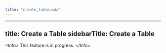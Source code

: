 ```yaml
---
title: "create_table.mdx"
---
```


---
title: Create a Table
sidebarTitle: Create a Table
---

&lt;Info&gt;
This feature is in progress.
&lt;/Info&gt;
